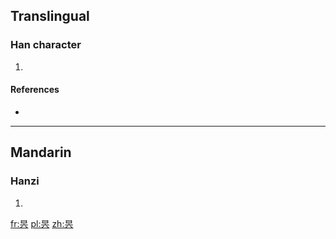 ==Translingual==

===Han character===
{{Han char|rn=72|rad=日|as=04|sn=8|four=|canj=日卜金 (AYC)}}

# {{defn|Han|sort=日04}}

====References====
* {{Han ref|kx=0492.121|dkj=13788|hdz=21496.010|uh=6617|ud=26135}}

----

==Mandarin==

===Hanzi===
{{cmn-hanzi|pin=[[zè]] ([[ze4]])|wg=tse<sup>4</sup>}}

# {{defn|Mandarin|sort=日04}}

[[fr:昗]]
[[pl:昗]]
[[zh:昗]]